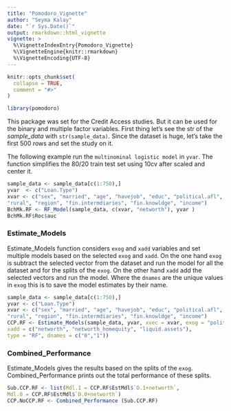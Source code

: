 ---
title: "Pomodoro_Vignette"
author: "Seyma Kalay"
date: "`r Sys.Date()`"
output: rmarkdown::html_vignette
vignette: >
  %\VignetteIndexEntry{Pomodoro_Vignette}
  %\VignetteEngine{knitr::rmarkdown}
  %\VignetteEncoding{UTF-8}
---

```{r, include = FALSE}
knitr::opts_chunk$set(
  collapse = TRUE,
  comment = "#>"
)
```

```{r setup}
library(pomodoro)
```

This package was set for the Credit Access studies. But it can be used for the binary and multiple factor variables. 
First thing let's see the str of the *sample_data* with `str(sample_data)`. Since the dataset is huge, let's take the first 500 rows and set the study on it.

The following example run the `multinominal logistic model` in `yvar`. The function simplifies the 80/20 train test set using 10cv after scaled and center it.

```{r RF, echo=FALSE}
sample_data <- sample_data[c(1:750),]
yvar  <- c("Loan.Type")
xvar <- c("sex", "married", "age", "havejob", "educ", "political.afl",
"rural", "region", "fin.intermdiaries", "fin.knowldge", "income")
BchMk.RF <- RF_Model(sample_data, c(xvar, "networth"), yvar )
BchMk.RF$Roc$auc
```


### Estimate_Models

Estimate_Models function considers `exog` and `xadd` variables and set multiple models based on the selected `exog` and `xadd`.
On the one hand `exog` is subtract the selected vector from the dataset and run the model for all the dataset and for the splits of the `exog`.
On the other hand `xadd` add the selected vectors and run the model.
Where the `dnames` are the unique values in `exog` this is to save the model estimates by their name.

```{r EstModel, echo=T}
sample_data <- sample_data[c(1:750),]
yvar <- c("Loan.Type")
xvar <- c("sex", "married", "age", "havejob", "educ", "political.afl",
"rural", "region", "fin.intermdiaries", "fin.knowldge", "income")
CCP.RF <- Estimate_Models(sample_data, yvar, xvec = xvar, exog = "political.afl",
xadd = c("networth", "networth_homequity", "liquid.assets"),
type = "RF", dnames = c("0","1"))
```

### Combined_Performance

Estimate_Models gives the results based on the splits of the `exog`. 
Combined_Performance prints out the total performance of these splits.

```{r ComPerf, echo=T}
Sub.CCP.RF <- list(Mdl.1 = CCP.RF$EstMdl$`D.1+networth`,
Mdl.0 = CCP.RF$EstMdl$`D.0+networth`)
CCP.NoCCP.RF <- Combined_Performance (Sub.CCP.RF)
```

